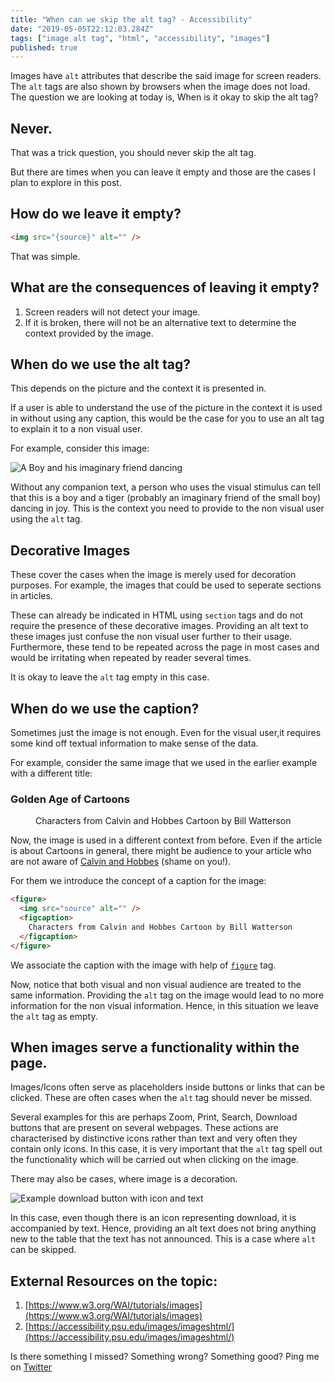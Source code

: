 ```yaml
---
title: "When can we skip the alt tag? - Accessibility"
date: "2019-05-05T22:12:03.284Z"
tags: ["image alt tag", "html", "accessibility", "images"]
published: true
---
```



Images have `alt` attributes that describe the said image for screen readers. The `alt` tags are also shown by browsers when the image does not load. The question we are looking at today is, When is it okay to skip the alt tag?

## Never.

That was a trick question, you should never skip the alt tag.

But there are times when you can leave it empty and those are the cases I plan to explore in this post.

## How do we leave it empty?

```html
<img src="{source}" alt="" />
```

That was simple.

## What are the consequences of leaving it empty?

1. Screen readers will not detect your image.
2. If it is broken, there will not be an alternative text to determine the context provided by the image.

## When do we use the alt tag?

This depends on the picture and the context it is presented in.

If a user is able to understand the use of the picture in the context it is used in without using any caption, this would be the case for you to use an alt tag to explain it to a non visual user.

For example, consider this image:

![A Boy and his imaginary friend dancing](./when-to-skip-alt/calvin-and-hobbes.gif)

Without any companion text, a person who uses the visual stimulus can tell that this is a boy and a tiger (probably an imaginary friend of the small boy) dancing in joy. This is the context you need to provide to the non visual user using the `alt` tag.

## Decorative Images

These cover the cases when the image is merely used for decoration purposes. For example, the images that could be used to seperate sections in articles.

These can already be indicated in HTML using `section` tags and do not require the presence of these decorative images. Providing an alt text to these images just confuse the non visual user further to their usage. Furthermore, these tend to be repeated across the page in most cases and would be irritating when repeated by reader several times.

It is okay to leave the `alt` tag empty in this case.

## When do we use the caption?

Sometimes just the image is not enough. Even for the visual user,it requires some kind off textual information to make sense of the data.

For example, consider the same image that we used in the earlier example with a different title:

<div style={{ backgroundColor: "#fcfbeb", padding: "1.2rem 1rem" }}>
  <h3 style={{ margin: 0 }}>Golden Age of Cartoons</h3>
  <figure>
    <img src={calvinHobbes} alt="" />
    <figcaption>
      Characters from Calvin and Hobbes Cartoon by Bill Watterson
    </figcaption>
  </figure>
</div>

Now, the image is used in a different context from before. Even if the article is about Cartoons in general, there might be audience to your article who are not aware of [Calvin and Hobbes](https://en.wikipedia.org/wiki/Calvin_and_Hobbes) (shame on you!).

For them we introduce the concept of a caption for the image:

```html
<figure>
  <img src="source" alt="" />
  <figcaption>
    Characters from Calvin and Hobbes Cartoon by Bill Watterson
  </figcaption>
</figure>
```

We associate the caption with the image with help of [`figure`](https://developer.mozilla.org/en-US/docs/Web/HTML/Element/figure) tag.

Now, notice that both visual and non visual audience are treated to the same information. Providing the `alt` tag on the image would lead to no more information for the non visual information. Hence, in this situation we leave the `alt` tag as empty.

## When images serve a functionality within the page.

Images/Icons often serve as placeholders inside buttons or links that can be clicked. These are often cases when the `alt` tag should never be missed.

Several examples for this are perhaps Zoom, Print, Search, Download buttons that are present on several webpages. These actions are characterised by distinctive icons rather than text and very often they contain only icons. In this case, it is very important that the `alt` tag spell out the functionality which will be carried out when clicking on the image.

There may also be cases, where image is a decoration.

![Example download button with icon and text](https://encrypted-tbn0.gstatic.com/images?q=tbn:ANd9GcSPvRbTTNPUnqQsWvtYHySO7iYRymAgGz_G8dbInXwzhmh_p6pN)

In this case, even though there is an icon representing download, it is accompanied by text. Hence, providing an alt text does not bring anything new to the table that the text has not announced. This is a case where `alt` can be skipped.

## External Resources on the topic:

1. [https://www.w3.org/WAI/tutorials/images](https://www.w3.org/WAI/tutorials/images)
2. [https://accessibility.psu.edu/images/imageshtml/](https://accessibility.psu.edu/images/imageshtml/)

Is there something I missed? Something wrong? Something good? Ping me on [Twitter](https://twitter.com/agneymenon)
